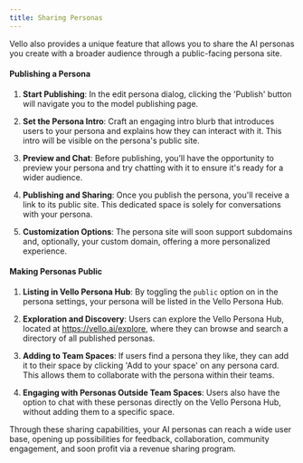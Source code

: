 ```yaml
---
title: Sharing Personas
---
```


Vello also provides a unique feature that allows you to share the AI personas you create with a broader audience through a public-facing persona site.

#### Publishing a Persona

1. **Start Publishing**: In the edit persona dialog, clicking the 'Publish' button will navigate you to the model publishing page.

2. **Set the Persona Intro**: Craft an engaging intro blurb that introduces users to your persona and explains how they can interact with it. This intro will be visible on the persona's public site.

3. **Preview and Chat**: Before publishing, you’ll have the opportunity to preview your persona and try chatting with it to ensure it's ready for a wider audience.

4. **Publishing and Sharing**: Once you publish the persona, you'll receive a link to its public site. This dedicated space is solely for conversations with your persona.

5. **Customization Options**: The persona site will soon support subdomains and, optionally, your custom domain, offering a more personalized experience.

#### Making Personas Public

1. **Listing in Vello Persona Hub**: By toggling the `public` option on in the persona settings, your persona will be listed in the Vello Persona Hub.

2. **Exploration and Discovery**: Users can explore the Vello Persona Hub, located at https://vello.ai/explore, where they can browse and search a directory of all published personas.

3. **Adding to Team Spaces**: If users find a persona they like, they can add it to their space by clicking 'Add to your space' on any persona card. This allows them to collaborate with the persona within their teams.

4. **Engaging with Personas Outside Team Spaces**: Users also have the option to chat with these personas directly on the Vello Persona Hub, without adding them to a specific space.

Through these sharing capabilities, your AI personas can reach a wide user base, opening up possibilities for feedback, collaboration, community engagement, and soon profit via a revenue sharing program.
